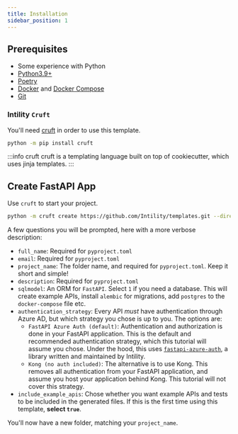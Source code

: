 ```yaml
---
title: Installation
sidebar_position: 1
---
```




## Prerequisites

- Some experience with Python
- [Python3.9+](https://python.org/)
- [Poetry](https://python-poetry.org/docs/#installation)
- [Docker](https://docs.docker.com/get-docker/) and [Docker Compose](https://docs.docker.com/compose/install/)
- [Git](https://git-scm.com/download/)

### Intility ``Cruft``
You'll need [cruft](https://github.com/cruft/cruft) in order to use this template.
```bash
python -m pip install cruft
```

:::info cruft
cruft is a templating language built on top of cookiecutter, which uses jinja templates.
:::

## Create FastAPI App

Use ``cruft`` to start your project.

```bash
python -m cruft create https://github.com/Intility/templates.git --directory="fastapi"
```

A few questions you will be prompted, here with a more verbose description:

* ``full_name``: Required for ``pyproject.toml``
* ``email``: Required for ``pyproject.toml``
* ``project_name``: The folder name, and required for ``pyproject.toml``. Keep it short and simple!
* ``description``: Required for ``pyproject.toml``
* ``sqlmodel``: An ORM for ``FastAPI``. Select ``1`` if you need a database. This will create example APIs,
install ``alembic`` for migrations, add ``postgres`` to the ``docker-compose`` file etc.
* ``authentication_strategy``: Every API _must_ have authentication through Azure AD, but which strategy you chose is
up to you. The options are:
  * ``FastAPI Azure Auth (default)``: Authentication and authorization is done in your FastAPI
  application. This is the default and recommended authentication strategy, which this tutorial will assume you chose.
  Under the hood, this uses [``fastapi-azure-auth``](https://github.com/Intility/fastapi-azure-auth),
  a library written and maintained by Intility.
  * ``Kong (no auth included)``: The alternative is to use Kong. This removes all authentication
  from your FastAPI application, and assume you host your application behind Kong. This tutorial will not cover this
  strategy.
* ``include_example_apis``: Chose whether you want example APIs and tests to be included in the generated files.
  If this is the first time using this template, **select ``true``**.

You'll now have a new folder, matching your `project_name`.
